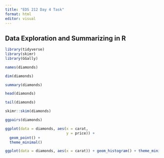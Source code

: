 ```yaml
---
title: "EDS 212 Day 4 Task"
format: html
editor: visual
---
```


## Data Exploration and Summarizing in R

```r
library(tidyverse)
library(skimr)
library(GGally)
```

```r
names(diamonds)

dim(diamonds)

summary(diamonds)

head(diamonds)

tail(diamonds)

skimr::skim(diamonds)
```

```r
ggpairs(diamonds)
```

```r
ggplot(data = diamonds, aes(x = carat, 
                            y = price)) + 
  geom_point() + 
  theme_minimal()
```

```r
ggplot(data = diamonds, aes(x = carat)) + geom_histogram() + theme_minimal()
```
